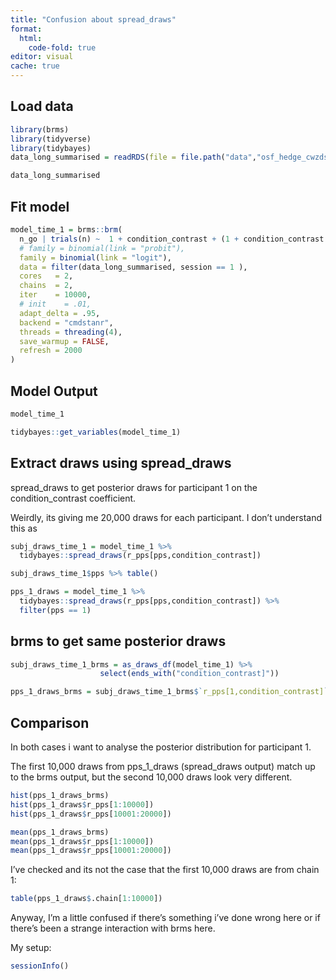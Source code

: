 ```yaml
---
title: "Confusion about spread_draws"
format: 
  html:
    code-fold: true
editor: visual
cache: true
---
```


## Load data 

```r
library(brms)
library(tidyverse)
library(tidybayes)
data_long_summarised = readRDS(file = file.path("data","osf_hedge_cwzds","data_long_summarised.Rds"))

data_long_summarised
```

## Fit model

```r

model_time_1 = brms::brm(
  n_go | trials(n) ~  1 + condition_contrast + (1 + condition_contrast | pps),
  # family = binomial(link = "probit"),
  family = binomial(link = "logit"),
  data = filter(data_long_summarised, session == 1 ),
  cores   = 2,
  chains  = 2,
  iter    = 10000,
  # init    = .01,
  adapt_delta = .95,
  backend = "cmdstanr",
  threads = threading(4),
  save_warmup = FALSE,
  refresh = 2000
)

```

## Model Output

```r
model_time_1

```

```r

tidybayes::get_variables(model_time_1)
```

## Extract draws using spread_draws

spread_draws to get posterior draws for participant 1 on the condition_contrast coefficient.

Weirdly, its giving me 20,000 draws for each participant. I don't understand this as

```r

subj_draws_time_1 = model_time_1 %>%
  tidybayes::spread_draws(r_pps[pps,condition_contrast]) 

subj_draws_time_1$pps %>% table()

pps_1_draws = model_time_1 %>%
  tidybayes::spread_draws(r_pps[pps,condition_contrast]) %>%
  filter(pps == 1)

```

## brms to get same posterior draws

```r

subj_draws_time_1_brms = as_draws_df(model_time_1) %>%
                    select(ends_with("condition_contrast]")) 

pps_1_draws_brms = subj_draws_time_1_brms$`r_pps[1,condition_contrast]`

```

## Comparison 

In both cases i want to analyse the posterior distribution for participant 1.

The first 10,000 draws from pps_1_draws (spread_draws output) match up to the brms output, but the second 10,000 draws look very different.

```r


hist(pps_1_draws_brms)
hist(pps_1_draws$r_pps[1:10000])
hist(pps_1_draws$r_pps[10001:20000])

mean(pps_1_draws_brms)
mean(pps_1_draws$r_pps[1:10000])
mean(pps_1_draws$r_pps[10001:20000])


```

I've checked and its not the case that the first 10,000 draws are from chain 1:

```r
table(pps_1_draws$.chain[1:10000])
```

Anyway, I'm a little confused if there's something i've done wrong here or if there's been a strange interaction with brms here.

My setup:

```r

sessionInfo()
```
